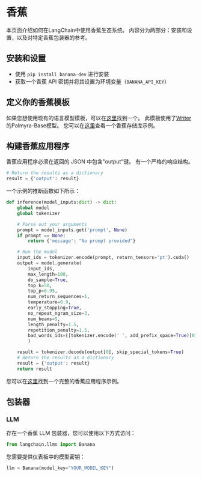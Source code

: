 # 香蕉

本页面介绍如何在LangChain中使用香蕉生态系统。
内容分为两部分：安装和设置，以及对特定香蕉包装器的参考。

## 安装和设置

- 使用 `pip install banana-dev` 进行安装
- 获取一个香蕉 API 密钥并将其设置为环境变量（`BANANA_API_KEY`）

## 定义你的香蕉模板

如果您想使用现有的语言模型模板，可以在[这里](https://app.banana.dev/templates/conceptofmind/serverless-template-palmyra-base)找到一个。
此模板使用了[Writer](https://writer.com/product/api/)的Palmyra-Base模型。
您可以在[这里](https://github.com/conceptofmind/serverless-template-palmyra-base)查看一个香蕉存储库示例。

## 构建香蕉应用程序

香蕉应用程序必须在返回的 JSON 中包含"output"键。
有一个严格的响应结构。

```python
# Return the results as a dictionary
result = {'output': result}
```

一个示例的推断函数如下所示：

```python
def inference(model_inputs:dict) -> dict:
    global model
    global tokenizer

    # Parse out your arguments
    prompt = model_inputs.get('prompt', None)
    if prompt == None:
        return {'message': "No prompt provided"}

    # Run the model
    input_ids = tokenizer.encode(prompt, return_tensors='pt').cuda()
    output = model.generate(
        input_ids,
        max_length=100,
        do_sample=True,
        top_k=50,
        top_p=0.95,
        num_return_sequences=1,
        temperature=0.9,
        early_stopping=True,
        no_repeat_ngram_size=3,
        num_beams=5,
        length_penalty=1.5,
        repetition_penalty=1.5,
        bad_words_ids=[[tokenizer.encode(' ', add_prefix_space=True)[0]]]
        )

    result = tokenizer.decode(output[0], skip_special_tokens=True)
    # Return the results as a dictionary
    result = {'output': result}
    return result
```

您可以在[这里](https://github.com/conceptofmind/serverless-template-palmyra-base/blob/main/app.py)找到一个完整的香蕉应用程序示例。

## 包装器

### LLM

存在一个香蕉 LLM 包装器，您可以使用以下方式访问：

```python
from langchain.llms import Banana
```

您需要提供仪表板中的模型密钥：

```python
llm = Banana(model_key="YOUR_MODEL_KEY")
```
